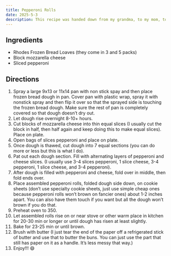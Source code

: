 ```yaml
---
title: Pepperoni Rolls
date: 2025-5-3
description: This recipe was handed down from my grandma, to my mom, to me! Fun fact - pepperoni rolls were first created in West Virginia. I have lots of great memories eating pepperoni rolls growing up. This specific recipe was written by my mom. 
---
```


##  Ingredients
- Rhodes Frozen Bread Loaves (they come in 3 and 5 packs)
- Block mozzarella cheese
- Sliced pepperoni
##  Directions
1. Spray a large 9x13 or 11x14 pan with non stick spay and then place frozen bread dough in pan. Cover pan with plastic wrap, spray it with nonstick spray and then flip it over so that the sprayed side is touching the frozen bread dough. Make sure the rest of pan is completely covered so that dough doesn’t dry out.
2. Let dough rise overnight 8-10+ hours.
4. Cut blocks of mozzarella cheese into thin equal slices (I usually cut the block in half, then half again and keep doing this to make equal slices). Place on plate.
5. Open bags of slices pepperoni and place on plate.
6. Once dough is thawed, cut dough into 7 equal sections (you can do more or less but this is what I do).
7. Pat out each dough section. Fill with alternating layers of pepperoni and cheese slices. (I usually use 3-4 slices pepperoni, 1 slice cheese, 3-4 pepperoni, 1 slice cheese, and 3-4 pepperoni).
8. After dough is filled with pepperoni and cheese, fold over in middle, then fold ends over.
9. Place assembled pepperoni rolls, folded dough side down, on cookie sheets (don’t use specialty cookie sheets, just use simple cheap ones because pepperoni rolls won’t brown on fancier ones) about 1-2 inches apart. You can also have them touch if you want but all the dough won’t brown if you do that.
10. Preheat oven to 350.
11. Let assembled rolls rise on or near stove or other warm place in kitchen for 20-30 min or longer or until dough has risen at least slightly.
12. Bake for 23-25 min or until brown.
13. Brush with butter (I just tear the end of the paper off a refrigerated stick of butter and use that to butter the buns. You can just use the part that still has paper on it as a handle. It’s less messy that way.)
14. Enjoy!!! 😄
